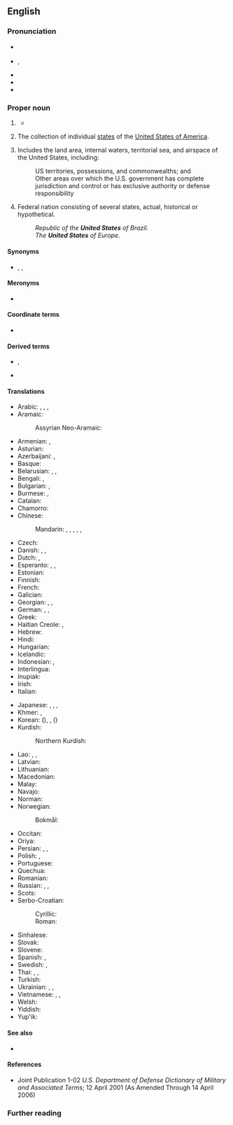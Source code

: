 ==English==
{{wikipedia}}

===Pronunciation===
* {{a|RP}} {{IPA|en|/juːˌnaɪtɨd ˈsteɪts/|/jʊˌnaɪtɨd ˈsteɪts/}}
* {{a|GA}} {{enPR|yo͞o-nī'tĭd stātsʹ}}, {{IPA|en|/juˌnaɪtɪ̈d ˈsteɪts/|[juˌnaɪ̯ɾɪ̈d ˈsteɪ̯ts]|[jɪ̈-]}}
* {{audio|en|en-us-United States.ogg|Audio (US)}}
* {{rhymes|en|eɪts}}
* {{hyph|en|Unit|ed States}}

===Proper noun===
{{en-proper noun|head=the [[united|United]] [[states|States]]}}

# {{senseid|en|Q30}}{{lb|en|in the singular}} {{form of|en|shortened form|United States of America}}
#* {{quote-journal
|en
|date=April 29, 2012
|author=Nathan Rabin
|title=TV: Review: THE SIMPSONS (CLASSIC): “Treehouse of Horror III” (season 4, episode 5; originally aired 10/29/1992)
|url=http://www.avclub.com/articles/treehouse-of-horror-iii,72723/
|page=
|passage=“King Homer” follows the story of King Kong closely, with Mr. Burns taking the freakishly over-sized King Homer from his native Africa, where he lives proud as a simian god, to the '''United States''', where he is an initially impressive but ultimately rather limited Broadway attraction.}}
# {{lb|en|in the plural}} The collection of individual [[state]]s of the [[United States of America]].
# {{lb|en|military}} Includes the land area, internal waters, territorial sea, and airspace of the United States, including:
#: US territories, possessions, and commonwealths; and
#: Other areas over which the U.S. government has complete jurisdiction and control or has exclusive authority or defense responsibility
# {{lb|en|nation's name}} Federal nation consisting of several states, actual, historical or hypothetical.
#: ''Republic of the '''United States''' of Brazil.''
#: ''The '''United States''' of Europe.''

====Synonyms====
* {{l|en|Usania}}, {{l|en|Usonia}}, {{l|en|Usona}} {{qualifier|all nonstandard}}

====Meronyms====
* {{list:states of the United States/en}}

====Coordinate terms====
* {{list:countries of North America/en}}{{topics|en|Countries in North America}}

====Derived terms====
* {{l|en|U.S. American}}, {{l|en|United Statesian}}
* {{l|en|United Mexican States}}

====Translations====
{{trans-top|the United States}}
* Arabic: {{t|ar|الْوِلَايَاتُ الْمُتَّحِدَة|f-p}}, {{t+|ar|أَمْرِيكَا|f}}, {{t|ar|أَمِيرِكَا|f|tr=ʾamērikā}}, {{t|ar|أَمْرِيكَة|f}}
* Aramaic:
*: Assyrian Neo-Aramaic: {{t|aii|ܐܬܪܘܬܐ ܡܚܝܕܐ ܕܐܡܪܝܟܐ|sc=Syrc}}
* Armenian: {{t|hy|Միացյալ Նահանգներ}}, {{t+|hy|Ամերիկա}}
* Asturian: {{t|ast|Estaos Uníos|m-p}}
* Azerbaijani: {{t+|az|Amerika Birləşmiş Ştatları}}, {{t+|az|Amerika}}
* Basque: {{t|eu|Ameriketako Estatu Batuak}}
* Belarusian: {{t|be|Злу́чаныя Шта́ты|m-p}}, {{t|be|ЗША|m-p}}, {{t|be|Аме́рыка|f|sc=Cyrl}}
* Bengali: {{t|bn|যুক্তরাষ্ট্র|tr=yuktôraṣṭrô}}, {{t|bn|আমেরিকা}}
* Bulgarian: {{t|bg|Съедине́ните ща́ти|m-p}}, {{t|bg|Аме́рика|f}}
* Burmese: {{t|my|အမေရိကန်ပြည်ထောင်စု|sc=Mymr}}, {{t|my|အမေရိက|sc=Mymr}}
* Catalan: {{t+|ca|Estats Units|m-p}}
* Chamorro: {{t|ch|Estados Unidos}}
* Chinese:
*: Mandarin: {{t+|cmn|美利堅合眾國|sc=Hani}}, {{t+|cmn|美利坚合众国|tr=Měilìjiān Hézhòngguó|sc=Hani}}, {{t+|cmn|合眾國|sc=Hani}}, {{t+|cmn|合众国|tr=Hézhòngguó|sc=Hani}}, {{t+|cmn|美國|sc=Hani}}, {{t+|cmn|美国|tr=Měiguó|sc=Hani}}
* Czech: {{t+|cs|Spojené státy|m-p}}
* Danish: {{t+|da|USA}}, {{t|da|Amerikas Forenede Stater}}, {{t|da|De Forenede Stater|c-p}}
* Dutch: {{t+|nl|VS|m-p}}, {{t+|nl|Verenigde Staten|m-p}}
* Esperanto: {{t+|eo|Usono|s}}, {{t|eo|Unuiĝintaj Ŝtatoj Amerikaj|p}} {{qualifier|formal}}, {{t+|eo|Unuiĝintaj Ŝtatoj de Ameriko|p}} {{qualifier|formal}}
* Estonian: {{t|et|Ühendriigid|p}}
* Finnish: {{t+|fi|Yhdysvallat|p}}
* French: {{t+|fr|États-Unis|m-p}}
* Galician: {{t+|gl|Estados Unidos|m-p}}
* Georgian: {{t|ka|შეერთებული შტატები|sc=Geor}}, {{t+|ka|აშშ|sc=Geor}}, {{t|ka|ამერიკა|sc=Geor}}
* German: {{t+|de|USA|p}}, {{t+|de|Vereinigte Staaten|p}}, {{t+|de|Amerika|n}}
* Greek: {{t+|el|Ηνωμένες Πολιτείες|f-p}}
* Haitian Creole: {{t|ht|Etazini}}, {{qualifier|to/in the US}} {{t|ht|Ozetazini}}
* Hebrew: {{t+|he|אַרְצוֹת הַבְּרִית|f-p|tr=artsot ha-brit}}
* Hindi: {{t+|hi|अमेरिका|m|sc=Deva}}
* Hungarian: {{t+|hu|Egyesült Államok}}
* Icelandic: {{t+|is|Bandaríkin}}
* Indonesian: {{t+|id|Amerika Serikat}}, {{t+|id|Amerika}}
* Interlingua: {{t+|ia|Statos Unite}}
* Inupiak: {{t|ik|United States}}
* Irish: {{t|ga|Stáit Aontaithe|m-p}}
* Italian: {{t+|it|Stati Uniti|m-p}}
{{trans-mid}}
* Japanese: {{t+|ja|合衆国|tr=Gasshūkoku}}, {{t+|ja|アメリカ合衆国|tr=Amerika Gasshūkoku}}, {{t+|ja|米国|tr=べいこく, Béikoku|sc=Jpan}}, {{t+|ja|アメリカ|tr=Amerika|sc=Jpan}}
* Khmer: {{t+|km|សហរដ្ឋអាមេរិក|tr=saharoat aameirik|sc=Khmr}}, {{t|km|សហរដ្ឋ|sc=Khmr|tr=saharoat}}
* Korean: {{t+|ko|미국}} ({{t+|ko|美國}}), {{t+|ko|아메리카}}, {{t|ko|미합중국}} ({{t|ko|美合衆國}})
* Kurdish:
*: Northern Kurdish: {{t+|kmr|Ameriqayê Yekbûyî}}
* Lao: {{t|lo|ສະຫະລັດອະເມລິກາ}}, {{t|lo|ອະເມລິກາ}}, {{t|lo|ອາເມລິກາ}}
* Latvian: {{t|lv|Savienotās Valstis|f-p}}
* Lithuanian: {{t|lt|Jungtinės Valstijos|m-p}}
* Macedonian: {{t|mk|Соединети Држави|f-p}}
* Malay: {{t+|ms|Amerika Syarikat}}
* Navajo: {{t|nv|Wááshindoon bikéyah ałhidadiidzooígíí}}
* Norman: {{t|nrf|Êtats Unnis|m-p}}
* Norwegian:
*: Bokmål: {{t|nb|De forente stater|m-p}}
* Occitan: {{t+|oc|Estats Units|m-p}}
* Oriya: {{t+|or|ଯୁକ୍ତରାଜ୍ୟ}}
* Persian: {{t+|fa|ایالات متحده|tr=eyâlât-e mottahede|sc=fa-Arab}}, {{t+|fa|اتازونی|tr=etâzuni|sc=fa-Arab}} {{qualifier|dated}}, {{t+|fa|آمریکا|tr=âmrikâ}}
* Polish: {{t+|pl|Stany Zjednoczone|m-in-p}}, {{t+|pl|USA|p}}
* Portuguese: {{t+|pt|Estados Unidos|m-p}}
* Quechua: {{t|qu|Hukllachasqa Amirika Suyukuna}}
* Romanian: {{t|ro|Statele Unite|f-p}}
* Russian: {{t+|ru|Соединённые Шта́ты|m-p}}, {{t+|ru|США|m-p}}, {{t+|ru|Аме́рика|f}}
* Scots: {{t|sco|Unitit States}}
* Serbo-Croatian:
*: Cyrillic: {{t|sh|Сједињене Америчке Државе|p}}
*: Roman: {{t+|sh|Sjedinjene Američke Države|p}}
* Sinhalese: {{t|si|ඇමරිකාව|sc=Sinh}}
* Slovak: {{t|sk|Spojené štáty|m-p}}
* Slovene: {{t|sl|Združene države|m-p}}
* Spanish: {{t+|es|Estados Unidos|m-p}}, {{t+|es|EE. UU.}}
* Swedish: {{t+|sv|USA}}, {{t+|sv|Förenta staterna|n}}
* Thai: {{t+|th|สหรัฐอเมริกา}}, {{t+|th|สหรัฐฯ}}, {{t|th|อเมริกา}}
* Turkish: {{t|tr|Birleşik Devletler}}
* Ukrainian: {{t|uk|Сполу́чені Шта́ти|m-p}}, {{t|uk|ЗША|m-p}}, {{t|uk|Аме́рика|f}}
* Vietnamese: {{t+|vi|Hoa Kỳ}}, {{t|vi|nước Mỹ}}, {{t|vi|Mỹ Quốc}}
* Welsh: {{t+|cy|Unol Daleithiau|f-p}}
* Yiddish: {{t|yi|פֿאַראייניקטע שטאַטן|p}}
* Yup'ik: {{t|esu|United States}}
{{trans-bottom}}

====See also====
* {{l|en|Appendix:Place names in United States}}

====References====
* Joint Publication 1-02 ''U.S. Department of Defense Dictionary of Military and Associated Terms''; 12 April 2001 (As Amended Through 14 April 2006)

===Further reading===
{{projectlinks
|pedia
|commons
|news
|quotes
}}